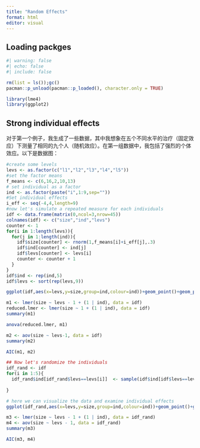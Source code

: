 ```yaml
---
title: "Random Effects"
format: html
editor: visual
---
```


## Loading packges

```r
#| warning: false
#| echo: false
#| include: false

rm(list = ls());gc()
pacman::p_unload(pacman::p_loaded(), character.only = TRUE)

library(lme4)
library(ggplot2)

```

## Strong individual effects

对于第一个例子，我生成了一些数据，其中我想象在五个不同水平的治疗（固定效应）下测量了相同的九个人（随机效应）。在第一组数据中，我包括了强烈的个体效应。以下是数据图：

```r
#create some levels
levs <- as.factor(c("l1","l2","l3","l4","l5"))
#set the factor means
f_means <- c(6,16,2,10,13)
# set individual as a factor
ind <- as.factor(paste("i",1:9,sep=""))
#Set individual effects
i_eff <- seq(-4,4,length=9)
#now let's simulate a repeated measure for each individuals
idf <- data.frame(matrix(0,ncol=3,nrow=45))
colnames(idf) <- c("size","ind","levs")
counter <- 1
for(i in 1:length(levs)){
  for(j in 1:length(ind)){
    idf$size[counter] <- rnorm(1,f_means[i]+i_eff[j],.3)
    idf$ind[counter] <- ind[j] 
    idf$levs[counter] <- levs[i]
    counter <- counter + 1
  }
}
idf$ind <- rep(ind,5)
idf$levs <- sort(rep(levs,9))

ggplot(idf,aes(x=levs,y=size,group=ind,colour=ind))+geom_point()+geom_path()
```

```r
m1 <- lmer(size ~ levs - 1 + (1 | ind), data = idf)
reduced.lmer <- lmer(size ~ 1 + (1 | ind), data = idf)
summary(m1)
```

```r
anova(reduced.lmer, m1)
```

```r
m2 <- aov(size ~ levs-1, data = idf)
summary(m2)
```

```r
AIC(m1, m2)
```

```r
## Now let's randomize the individuals
idf_rand <- idf
for(i in 1:5){
  idf_rand$ind[idf_rand$levs==levs[i]]  <- sample(idf$ind[idf$levs==levs[i]],9,replace=F)
  
}

# here we can visualize the data and examine individual effects
ggplot(idf_rand,aes(x=levs,y=size,group=ind,colour=ind))+geom_point()+geom_path()

```

```r
m3 <- lmer(size ~ levs - 1 + (1 | ind), data = idf_rand)
m4 <- aov(size ~ levs - 1, data = idf_rand)
summary(m3)
```

```r
AIC(m3, m4)
```
